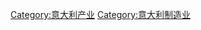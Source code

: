 {{Commons cat|Products of Italy}}

[[Category:意大利产业|Category:意大利产业]]
[[Category:意大利制造业|Category:意大利制造业]]